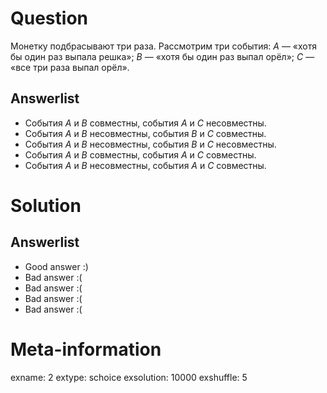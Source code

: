 Question
========
Монетку подбрасывают три раза. Рассмотрим три события: $A$ — «хотя бы один раз выпала решка»; $B$ — «хотя бы один раз выпал орёл»; $C$ — «все три раза выпал орёл».


Answerlist
----------
*  События $A$ и $B$ совместны, события $A$ и $C$ несовместны.
*  События $A$ и $B$ несовместны, события $B$ и $C$ совместны.
*  События $A$ и $B$ несовместны, события $B$ и $C$ несовместны.
*  События $A$ и $B$ совместны, события $A$ и $C$ совместны.
*  События $A$ и $B$ несовместны, события $A$ и $C$ совместны.

Solution
========

Answerlist
----------
*  Good answer :)
*  Bad answer :(
*  Bad answer :(
*  Bad answer :(
*  Bad answer :(

Meta-information
================
exname: 2
extype: schoice
exsolution: 10000
exshuffle: 5

